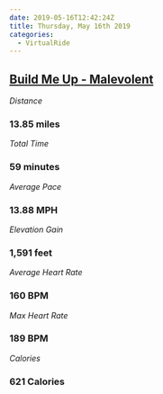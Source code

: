 ```yaml
---
date: 2019-05-16T12:42:24Z
title: Thursday, May 16th 2019
categories:
  - VirtualRide
---
```

## [Build Me Up - Malevolent](https://www.strava.com/activities/2372287700)

_Distance_

### 13.85 miles

_Total Time_

### 59 minutes

_Average Pace_

### 13.88 MPH

_Elevation Gain_

### 1,591 feet

_Average Heart Rate_

### 160 BPM

_Max Heart Rate_

### 189 BPM

_Calories_

### 621 Calories